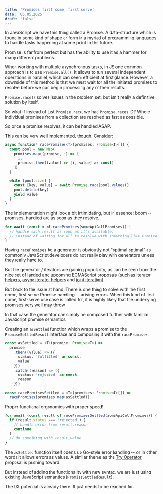 ```yaml
---
title: 'Promises first come, first serve'
date: '05.05.2025'
draft: 'false'
---
```


In JavaScript we have this thing called a Promise. A data-structure which is found in some kind of shape or form in a myriad of programming languages to handle tasks happening at some point in the future.

Promise is far from perfect but has the ability to use it as a hammer for many different problems.

When working with multiple asynchronous tasks, in JS one common approach is to use `Promise.all()`. It allows to run several independent operations in parallel, which can seem efficient at first glance. However, a downside of this method is that we must wait for all the initiated promises to resolve before we can begin processing any of their results.

`Promise.race()` solves issues in the problem set, but isn't really a definitive solution by itself.

So what if instead of just `Promise.race`, we had `Promise.races` :D? Where individual promises from a collection are resolved as fast as possible.

So once a promise resolves, it can be handled ASAP.

This can be very well implemented, though. Consider:

```ts
async function* racePromises<T>(promises: Promise<T>[]) {
  const pool = new Map(
    promises.map((promise, i) => [
      i,
      promise.then((value) => [i, value] as const)
    ])
  )

  while (pool.size) {
    const [key, value] = await Promise.race(pool.values())
    pool.delete(key)
    yield value
  }
}
```

The implementation might look a bit intimidating, but in essence: boom -- promises, handled are as soon as they resolve.

```ts
for await (const x of racePromises(someApiCallPromises)) {
  // handle each result as soon as it's available,
  // instead of waiting for all to resolve with something like Promise.all(someApiCallPromises)
}
```

Having `racePromises` be a generator is obviously not "optimal optimal" as commonly JavaScript developers do not really play with generators unless they really have to.

But the generator / iterators are gaining popularity, as can be seen from the nice set of landed and upcoming ECMAScript proposals (such as [iterator helpers](https://github.com/tc39/proposal-iterator-helpers), [async iterator helpers](https://github.com/tc39/proposal-async-iterator-helpers) and [joint iteration](https://github.com/tc39/proposal-joint-iteration)).

But back to the issue at hand. There is one thing to solve with the first come, first serve Promise handling -- arising errors. When this kind of first come, first-serve use case is called for, it is highly likely that the underlying promises very well may throw.

In that case the generator can simply be composed further with familiar JavaScript promise semantics.

Creating an `asSettled` function which wraps a promise to the `PromiseSettledResult` interface and composing it with the `racePromises`.

```ts
const asSettled = <T>(promise: Promise<T>) =>
  promise
    .then((value) => ({
      status: 'fulfilled' as const,
      value
    }))
    .catch((reason) => ({
      status: 'rejected' as const,
      reason
    }))

const racePromisesSettled = <T>(promises: Promise<T>[]) =>
  racePromises(promises.map(asSettled))
```

Proper functional ergonomics with proper speed!

```ts
for await (const result of racePromisesSettled(someApiCallPromises)) {
  if (result.status === 'rejected') {
    // handle error from result.reason
    continue
  }
  // do something with result.value
}
```

The `asSettled` function itself opens up Go-style error handling -- or in other words it allows errors as values. A similar theme as the [Try Operator](https://github.com/arthurfiorette/proposal-try-operator) proposal is pushing toward.

But instead of adding the functionality with new syntax, we are just using existing JavaScript semantics (`PromiseSettledResult`).

The DX potential is already there. It just needs to be reached for.
